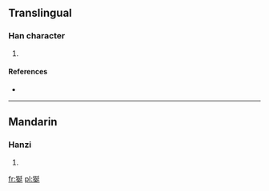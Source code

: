 ==Translingual==

===Han character===
{{Han char|rn=94|rad=犬|as=07|sn=10|four=4224<sub>1</sub>|canj=大竹弓大一 (KHNKM)}}

# {{defn|Han|sort=犬07}}

====References====
* {{Han ref|kx=0712.050|dkj=20435|dj=1124.060|hdz=21344.150|uh=72FF|ud=29439|bh=D667|bd=54887}}

----

==Mandarin==

===Hanzi===
{{cmn-hanzi|pin=[[yán]] ([[yan2]])|wg=yen<sup>2</sup>}}

# {{defn|Mandarin|sort=犬07}}

[[fr:狿]]
[[pl:狿]]